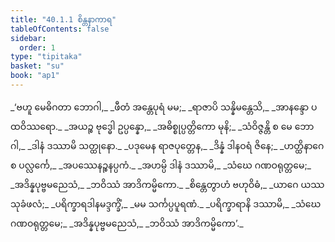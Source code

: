 ```yaml
---
title: "40.1.1 စိန္တနာကာရ"
tableOfContents: false
sidebar:
  order: 1
type: "tipitaka"
basket: "su"
book: "ap1"
---
```



<DynamicBreadcrumb />

<Division number="3" book="ap1">

<Paragraph number="4300" type="verses" book="ap1">
_‘ဗဟူ မေဓိဂတာ ဘောဂါ,_  
_ဖီတံ အန္တေပုရံ မမ;_  
_ရာဇာပိ သန္နိမန္တေသိ,_  
_အာနန္ဒော ပထဝိဿရော._  

</Paragraph>

</Division>
<Division number="4" book="ap1">

<Paragraph number="4301" type="verses" book="ap1">
_အယဉ္စ ဗုဒ္ဓေါ ဥပ္ပန္နော,_  
_အဓိစ္စုပ္ပတ္တိကော မုနိ;_  
_သံဝိဇ္ဇန္တိ စ မေ ဘောဂါ,_  
_ဒါနံ ဒဿာမိ သတ္ထုနော._  

</Paragraph>

</Division>
<Division number="5" book="ap1">

<Paragraph number="4302" type="verses" book="ap1">
_ပဒုမေန ရာဇပုတ္တေန,_  
_ဒိန္နံ ဒါနဝရံ ဇိနေ;_  
_ဟတ္ထိနာဂေ စ ပလ္လင်္ကေ,_  
_အပဿေနဉ္စနပ္ပကံ._  

</Paragraph>

</Division>
<Division number="6" book="ap1">

<Paragraph number="4303" type="verses" book="ap1">
_အဟမ္ပိ ဒါနံ ဒဿာမိ,_  
_သံဃေ ဂဏဝရုတ္တမေ;_  
_အဒိန္နပုဗ္ဗမညေသံ,_  
_ဘဝိဿံ အာဒိကမ္မိကော._  

</Paragraph>

</Division>
<Division number="7" book="ap1">

<Paragraph number="4304" type="verses" book="ap1">
_စိန္တေတွာဟံ ဗဟုဝိဓံ,_  
_ယာဂေ ယဿ သုခံဖလံ;_  
_ပရိက္ခာရဒါနမဒ္ဒက္ခိံ,_  
_မမ သင်္ကပ္ပပူရဏံ._  

</Paragraph>

</Division>
<Division number="8" book="ap1">

<Paragraph number="4305" type="verses" book="ap1">
_ပရိက္ခာရာနိ ဒဿာမိ,_  
_သံဃေ ဂဏဝရုတ္တမေ;_  
_အဒိန္နပုဗ္ဗမညေသံ,_  
_ဘဝိဿံ အာဒိကမ္မိကော’._
</Paragraph>
</Division>